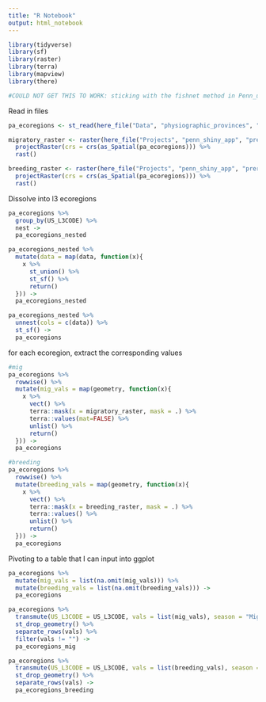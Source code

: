 ```yaml
---
title: "R Notebook"
output: html_notebook
---
```


```r
library(tidyverse)
library(sf)
library(raster)
library(terra)
library(mapview)
library(there)

#COULD NOT GET THIS TO WORK: sticking with the fishnet method in Penn_utility_evaluation
```

Read in files
```r
pa_ecoregions <- st_read(here_file("Data", "physiographic_provinces", "level_iii_ecoregions_pa.shp"))

migratory_raster <- raster(here_file("Projects", "penn_shiny_app", "prerender_PA_app", "m10r0.tif")) %>%
  projectRaster(crs = crs(as_Spatial(pa_ecoregions))) %>% 
  rast()

breeding_raster <- raster(here_file("Projects", "penn_shiny_app", "prerender_PA_app", "m0r10.tif")) %>%
  projectRaster(crs = crs(as_Spatial(pa_ecoregions))) %>% 
  rast()

```

Dissolve into l3 ecoregions
```r
pa_ecoregions %>% 
  group_by(US_L3CODE) %>%
  nest ->
  pa_ecoregions_nested

pa_ecoregions_nested %>%
  mutate(data = map(data, function(x){
    x %>%
      st_union() %>%
      st_sf() %>%
      return()
  })) ->
  pa_ecoregions_nested

pa_ecoregions_nested %>%
  unnest(cols = c(data)) %>%
  st_sf() ->
  pa_ecoregions
```

for each ecoregion, extract the corresponding values
```r
#mig
pa_ecoregions %>%
  rowwise() %>%
  mutate(mig_vals = map(geometry, function(x){
    x %>%
      vect() %>%
      terra::mask(x = migratory_raster, mask = .) %>%
      terra::values(mat=FALSE) %>%
      unlist() %>%
      return()
  })) ->
  pa_ecoregions

#breeding
pa_ecoregions %>%
  rowwise() %>%
  mutate(breeding_vals = map(geometry, function(x){
    x %>%
      vect() %>%
      terra::mask(x = breeding_raster, mask = .) %>%
      terra::values() %>%
      unlist() %>%
      return()
  })) ->
  pa_ecoregions
```

Pivoting to a table that I can input into ggplot
```r
pa_ecoregions %>%
  mutate(mig_vals = list(na.omit(mig_vals))) %>%
  mutate(breeding_vals = list(na.omit(breeding_vals))) ->
  pa_ecoregions

pa_ecoregions %>%
  transmute(US_L3CODE = US_L3CODE, vals = list(mig_vals), season = "Migratory") %>%
  st_drop_geometry() %>%
  separate_rows(vals) %>%
  filter(vals != "") ->
  pa_ecoregions_mig

pa_ecoregions %>%
  transmute(US_L3CODE = US_L3CODE, vals = list(breeding_vals), season = "Breeding") %>%
  st_drop_geometry() %>%
  separate_rows(vals) ->
  pa_ecoregions_breeding
```

